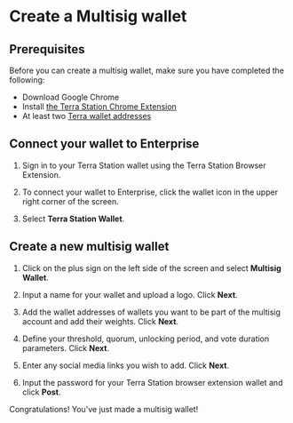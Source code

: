 # Create a Multisig wallet

## Prerequisites

Before you can create a multisig wallet, make sure you have completed the following:
- Download Google Chrome
- Install [the Terra Station Chrome Extension](https://docs.terra.money/learn/terra-station/Download/terra-station-extension)
- At least two [Terra wallet addresses](https://docs.terra.money/learn/terra-station/Download/terra-station-extension#create-a-wallet)

## Connect your wallet to Enterprise

1. Sign in to your Terra Station wallet using the Terra Station Browser Extension. 

2. To connect your wallet to Enterprise, click the wallet icon in the upper right corner of the screen. 

3. Select **Terra Station Wallet**. 

## Create a new multisig wallet

1. Click on the plus sign on the left side of the screen and select **Multisig Wallet**. 

2. Input a name for your wallet and upload a logo. Click **Next**.

3. Add the wallet addresses of wallets you want to be part of the multisig account and add their weights. Click **Next**.

4. Define your threshold, quorum, unlocking period, and vote duration parameters. Click **Next**.

5. Enter any social media links you wish to add. Click **Next**.

6. Input the password for your Terra Station browser extension wallet and click **Post**.

Congratulations! You've just made a multisig wallet!

